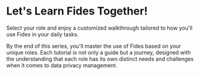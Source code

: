 
<HeroCTAVisual bg="" title="Try Fides Cloud" body="Sign up for Fides cloud and start managing privacy with your team." cta="Get it Now" href="https://ethyca.com/book-demo?utm_source=docsite" image="/assets/img/heros/fides-cloud-hero-2x.gif" />

# Let's Learn Fides Together!

<TutorialKey duration="5" product="Fides" topic="Tutorials for Different Roles" interactive="true"/>

Select your role and enjoy a customized walkthrough tailored to how you'll use Fides in your daily tasks.

By the end of this series, you'll master the use of Fides based on your unique roles. Each tutorial is not only a guide but a journey, designed with the understanding that each role has its own distinct needs and challenges when it comes to data privacy management. 

<KeyTutorialWrap>
  <TutorialFeat title="For Legal and Compliance Professionals" link="/tutorials/by-persona-legal" description="This track is tailored towards Legal and Compliance professionals." duration="5" />
  <TutorialFeat title="For Engineering and IT Professionals" link="/tutorials/by-persona-engineering" description="This track is tailored towards Engineering and IT professionals." duration="15" interactive="true" />
</KeyTutorialWrap>
